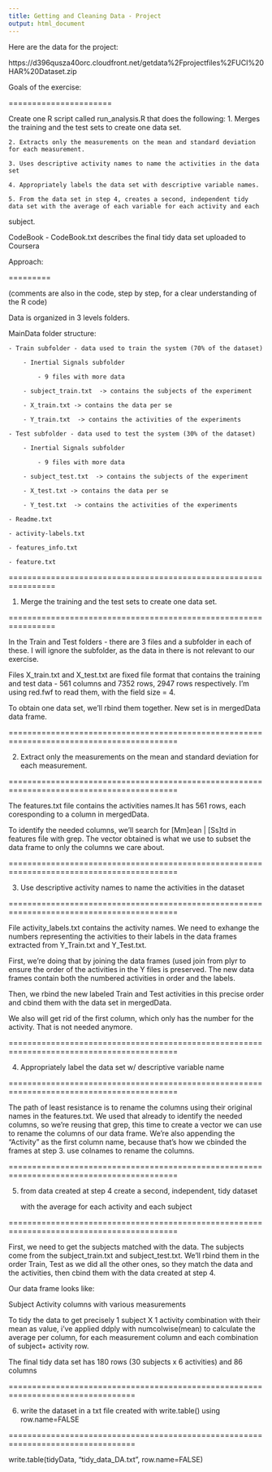 ```yaml
---
title: Getting and Cleaning Data - Project
output: html_document
---
```

Here are the data for the project: 

https://d396qusza40orc.cloudfront.net/getdata%2Fprojectfiles%2FUCI%20HAR%20Dataset.zip 

Goals of the exercise:

======================

Create one R script called run_analysis.R that does the following:
  1. Merges the training and the test sets to create one data set.
  
	2. Extracts only the measurements on the mean and standard deviation for each measurement. 
  
	3. Uses descriptive activity names to name the activities in the data set
  
	4. Appropriately labels the data set with descriptive variable names. 
  
	5. From the data set in step 4, creates a second, independent tidy data set with the average of each variable for each activity and each 
subject.


CodeBook - CodeBook.txt describes the final tidy data set uploaded to Coursera


Approach:

=========

(comments are also in the code, step by step, for a clear understanding of the R code)

Data is organized in 3 levels folders.

MainData folder structure:

	- Train subfolder - data used to train the system (70% of the dataset)
  
		- Inertial Signals subfolder
    
			- 9 files with more data
      
		- subject_train.txt  -> contains the subjects of the experiment
    
		- X_train.txt -> contains the data per se
    
		- Y_train.txt  -> contains the activities of the experiments
    
	- Test subfolder - data used to test the system (30% of the dataset)
  
		- Inertial Signals subfolder
    
			- 9 files with more data
      
		- subject_test.txt  -> contains the subjects of the experiment
    
		- X_test.txt -> contains the data per se
    
		- Y_test.txt  -> contains the activities of the experiments	
    
	- Readme.txt
  
	- activity-labels.txt
  
	- features_info.txt
  
	- feature.txt
  
	
================================================================

 1. Merge the training and the test sets to create one data set.
 
================================================================


In the Train and Test folders - there are 3 files and a subfolder in each of these. I will ignore the subfolder, as the data in there is not relevant to our exercise.


Files X_train.txt and X_test.txt are fixed file format that contains the training and test data - 561 columns and 7352 rows, 2947 rows respectively. I'm using red.fwf to read them, with the field size = 4.


To obtain one data set, we'll rbind them together. New set is in mergedData data frame.


==========================================================================================

 2. Extract only the measurements on the mean and standard deviation for each measurement. 
 
==========================================================================================


The features.txt file contains the activities names.It has 561 rows, each coresponding to a column in mergedData.


To identify the needed columns, we'll search for [Mm]ean | [Ss]td in features file with grep. The vector obtained is what we use to subset the data frame to only the columns we care about.


==========================================================================================

 3. Use descriptive activity names to name the activities in the dataset
 
==========================================================================================


File activity_labels.txt contains the activity names. We need to exhange the numbers representing the activities to their labels in the data frames extracted from Y_Train.txt and Y_Test.txt. 


First, we're doing that by joining the data frames (used join from plyr to ensure the order of the activities in the Y files is preserved. The new data frames contain both the numbered activities in order and the labels.


Then, we rbind the new labeled Train and Test activities in this precise order and cbind them with the data set in mergedData.


We also will get rid of the first column, which only has the number for the activity. That is not needed anymore.


==========================================================================================

 4. Appropriately label the data set w/ descriptive variable name
 
==========================================================================================


The path of least resistance is to rename the columns using their original names in the features.txt. We used that already to identify the needed columns, so we're reusing that grep, this time to create a vector we can use to rename the columns of our data frame. We're also appending the "Activity" as the first column name, because that's how we cbinded the frames at step 3. use colnames to rename the columns.


==========================================================================================

 5. from data created at step 4 create a second, independent, tidy dataset
 
    with the average for each activity and each subject
    
==========================================================================================


First, we need to get the subjects matched with the data. The subjects come from the subject_train.txt and subject_test.txt. We'll rbind them in the order Train, Test as we did all the other ones, so they match the data and the activities, then cbind them with the data created at step 4.


Our data frame looks like:

Subject		Activity	columns with various measurements


To tidy the data to get precisely 1 subject X 1 activity combination with their mean as value, i've applied ddply with numcolwise(mean) to calculate the average per column, for each measurement column and each combination of subject+ activity row.


The final tidy data set has 180 rows (30 subjects x  6 activities)  and 86 columns


=================================================================================

6. write the dataset in a txt file created with write.table() using row.name=FALSE

=================================================================================

write.table(tidyData, "tidy_data_DA.txt", row.name=FALSE)



